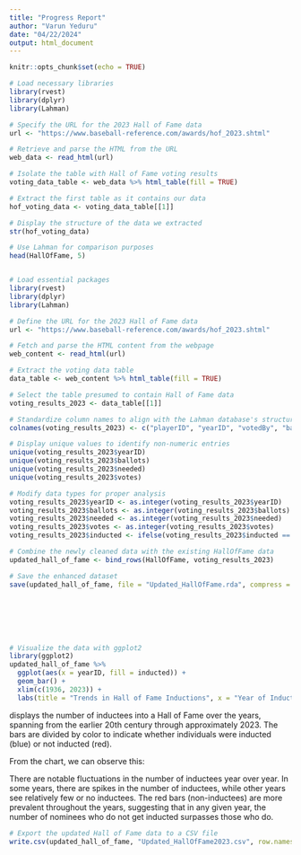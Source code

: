 ```yaml
---
title: "Progress Report"
author: "Varun Yeduru"
date: "04/22/2024"
output: html_document
---
```


```r
knitr::opts_chunk$set(echo = TRUE)
```

```r
# Load necessary libraries
library(rvest)
library(dplyr)
library(Lahman)

# Specify the URL for the 2023 Hall of Fame data
url <- "https://www.baseball-reference.com/awards/hof_2023.shtml"

# Retrieve and parse the HTML from the URL
web_data <- read_html(url)

# Isolate the table with Hall of Fame voting results
voting_data_table <- web_data %>% html_table(fill = TRUE)

# Extract the first table as it contains our data
hof_voting_data <- voting_data_table[[1]]

# Display the structure of the data we extracted
str(hof_voting_data)

# Use Lahman for comparison purposes
head(HallOfFame, 5)



```
```r
# Load essential packages
library(rvest)
library(dplyr)
library(Lahman)

# Define the URL for the 2023 Hall of Fame data
url <- "https://www.baseball-reference.com/awards/hof_2023.shtml"

# Fetch and parse the HTML content from the webpage
web_content <- read_html(url)

# Extract the voting data table
data_table <- web_content %>% html_table(fill = TRUE)

# Select the table presumed to contain Hall of Fame data
voting_results_2023 <- data_table[[1]]

# Standardize column names to align with the Lahman database's structure
colnames(voting_results_2023) <- c("playerID", "yearID", "votedBy", "ballots", "needed", "votes", "inducted", "category", "additionalNotes")

# Display unique values to identify non-numeric entries
unique(voting_results_2023$yearID)
unique(voting_results_2023$ballots)
unique(voting_results_2023$needed)
unique(voting_results_2023$votes)

# Modify data types for proper analysis
voting_results_2023$yearID <- as.integer(voting_results_2023$yearID)
voting_results_2023$ballots <- as.integer(voting_results_2023$ballots)
voting_results_2023$needed <- as.integer(voting_results_2023$needed)
voting_results_2023$votes <- as.integer(voting_results_2023$votes)
voting_results_2023$inducted <- ifelse(voting_results_2023$inducted == "Y", "Y", "N")

# Combine the newly cleaned data with the existing HallOfFame data
updated_hall_of_fame <- bind_rows(HallOfFame, voting_results_2023)

# Save the enhanced dataset
save(updated_hall_of_fame, file = "Updated_HallOfFame.rda", compress = "xz")








```
```r
# Visualize the data with ggplot2
library(ggplot2)
updated_hall_of_fame %>% 
  ggplot(aes(x = yearID, fill = inducted)) +
  geom_bar() +
  xlim(c(1936, 2023)) +
  labs(title = "Trends in Hall of Fame Inductions", x = "Year of Induction", y = "Number of Inductees")


```

displays the number of inductees into a Hall of Fame over the years, spanning from the earlier 20th century through approximately 2023. The bars are divided by color to indicate whether individuals were inducted (blue) or not inducted (red).

From the chart, we can observe this:

There are notable fluctuations in the number of inductees year over year.
In some years, there are spikes in the number of inductees, while other years see relatively few or no inductees.
The red bars (non-inductees) are more prevalent throughout the years, suggesting that in any given year, the number of nominees who do not get inducted surpasses those who do.

```r
# Export the updated Hall of Fame data to a CSV file
write.csv(updated_hall_of_fame, "Updated_HallOfFame2023.csv", row.names = FALSE)

```

